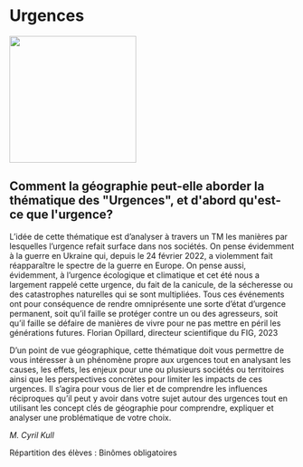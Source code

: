 # Urgences

::: {.center data-latex=""}
![](images/urgences.png){height=16em}
:::

## Comment la géographie peut-elle aborder la thématique des &quot;Urgences&quot;, et d&#039;abord qu&#039;est-ce que l&#039;urgence? {-}

L'idée de cette thématique est d'analyser à travers un TM les manières
par lesquelles l'urgence refait surface dans nos sociétés. On pense
évidemment à la guerre en Ukraine qui, depuis le 24 février 2022, a
violemment fait réapparaître le spectre de la guerre en Europe. On pense
aussi, évidemment, à l'urgence écologique et climatique et cet été nous
a largement rappelé cette urgence, du fait de la canicule, de la
sécheresse ou des catastrophes naturelles qui se sont multipliées. Tous
ces événements ont pour conséquence de rendre omniprésente une sorte
d'état d'urgence permanent, soit qu'il faille se protéger contre un ou
des agresseurs, soit qu'il faille se défaire de manières de vivre pour
ne pas mettre en péril les générations futures. Florian Opillard,
directeur scientifique du FIG, 2023

D'un point de vue géographique, cette thématique doit vous permettre de
vous intéresser à un phénomène propre aux urgences tout en analysant les
causes, les effets, les enjeux pour une ou plusieurs sociétés ou
territoires ainsi que les perspectives concrètes pour limiter les
impacts de ces urgences. Il s'agira pour vous de lier et de comprendre
les influences réciproques qu'il peut y avoir dans votre sujet autour
des urgences tout en utilisant les concept clés de géographie pour
comprendre, expliquer et analyser une problématique de votre choix. 

::: {.signature data-latex=""}
_M. Cyril Kull_  
:::
Répartition des élèves : Binômes obligatoires